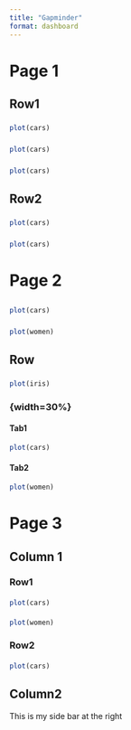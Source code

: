 ```yaml
---
title: "Gapminder"
format: dashboard
---
```


# Page 1

## Row1 {height=30%}

### 

```r
plot(cars)
```

###

```r
plot(cars)
```

###

```r
plot(cars)
```

## Row2 {height=70%}

### {width=70%}
```r
plot(cars)
```

### {width=30%}
```r
plot(cars)
```

# Page 2
## {height=20%}
###
```r
plot(cars)
```
### 
```r
plot(women)
```

## Row {height=80%}
### {width=70%}
```r
plot(iris)
```

### {width=30%} {.tabset}
#### Tab1
```r
plot(cars)
```

#### Tab2
```r
plot(women)
```

# Page 3
## Column 1
### Row1 {height=40%}

####

```r
plot(cars)
```

####

```r
plot(women)
```

### Row2 {height=60%}

####

```r
plot(cars)
```

## Column2 {.sidebar width=20%}
This is my side bar at the right
